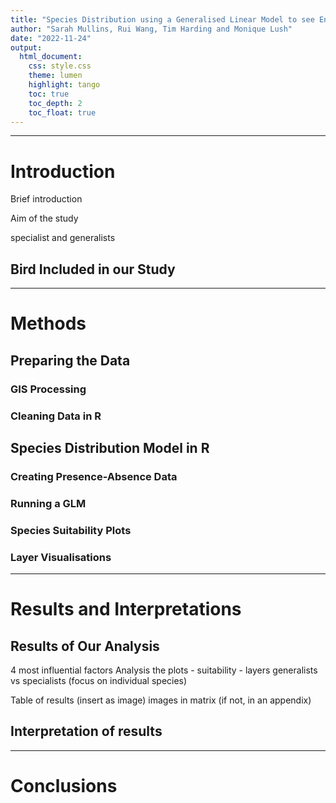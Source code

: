 ```yaml
---
title: "Species Distribution using a Generalised Linear Model to see Environmental Effects on Birds"
author: "Sarah Mullins, Rui Wang, Tim Harding and Monique Lush"
date: "2022-11-24"
output: 
  html_document:
    css: style.css
    theme: lumen
    highlight: tango
    toc: true
    toc_depth: 2
    toc_float: true
---
```


***
# Introduction 

Brief introduction 

Aim of the study

specialist and generalists 

## Bird Included in our Study 

***

# Methods 

## Preparing the Data

### GIS Processing 

### Cleaning Data in R


## Species Distribution Model in R

### Creating Presence-Absence Data 

### Running a GLM

### Species Suitability Plots 

### Layer Visualisations


***

# Results and Interpretations 



## Results of Our Analysis 
4 most influential factors
Analysis the plots
- suitability 
- layers 
generalists vs specialists (focus on individual species)

Table of results (insert as image)
images in matrix (if not, in an appendix)

## Interpretation of results 

***

# Conclusions

